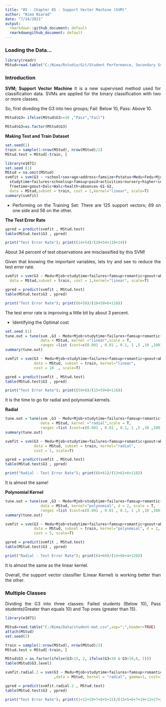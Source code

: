 ```yaml
---
title: "05 - Chapter 05 - Support Vector Machine (SVM)"
author: "Nima Niarad"
date: "7/24/2021"
output:
  rmarkdown::github_document: default
  rmarkdowngithub_document: default
---
```


<style> body {text-align: justify} </style> <!-- Justify text. -->


### **Loading the Data...**

```r
library(readr)
MStud=read.table("C:/Nima/Rstudio/Git/Student Performance, Secondary Schools/Student-Performance--Secondary-Schools/student-mat.csv",sep=";",header=TRUE)
```

### **Introduction** 
**SVM; Support Vector Machine**
\hfill\break
\hfill\break
It is a new supervised method used for classification data.
SVMs are applied for the binary classification with two or more classes.

So, first diveding the G3 into two groups; Fail: Below 10, Pass: Above 10.

```r
MStud$G3= ifelse(MStud$G3>=10 ,"Pass","Fail")

MStud$G3=as.factor(MStud$G3)
```

**Making Test and Train Dataset**

```r
set.seed(1)
train = sample(1:nrow(MStud), nrow(MStud)/2)
MStud.test = MStud[-train, ]
```

```r
library(e1071)
set.seed (1)
MStud = na.omit(MStud)
svmfit = svm(G3 ~ +school+sex+age+address+famsize+Pstatus+Medu+Fedu+Mjob+Fjob+reason+guardian+traveltime+
  studytime+failures+schoolsup+famsup+paid+activities+nursery+higher+internet+romantic+famrel+
  freetime+goout+Dalc+Walc+health+absences-G1-G2, 
  data = MStud,subset = train, cost = 1,kernel="linear", scale=T)
summary(svmfit)
```

- Performing on the Training Set: 
There are 125 support vectors; 69 on one side and 56 on the other.  

**The Test Error Rate**

```r
ypred = predict(svmfit , MStud.test)
table(MStud.test$G3 , ypred)
```

```r
print("Test Error Rate"); print((14+54)/(20+54+110+14))
```

About 34 percent of test observations are misclassified by this SVM! 

Given that knowing the important variables, lets try and see to reduce the test error rate. 


```r
svmfit = svm(G3 ~ Medu+Mjob+studytime+failures+famsup+romantic+goout+absences-G1-G2, 
  data = MStud,subset = train, cost = 1,kernel="linear", scale=T)

ypred = predict(svmfit , MStud.test)
table(MStud.test$G3 , ypred)

print("Test Error Rate"); print((6+58)/(16+58+6+118))
```

The test error rate is improving a little bit by about 3 percent. 


- Identifying the Optimal cost 

```r
set.seed (1)
tune.out = tune(svm ,G3 ~ Medu+Mjob+studytime+failures+famsup+romantic+goout+absences-G1-G2, 
                data = MStud, kernel ="linear",scale = T,
                ranges =list (cost=c(0.001 , 0.01 , 0.1, 1 ,5 ,10 ,100)))
summary(tune.out)
```

```r

svmfit = svm(G3 ~ Medu+Mjob+studytime+failures+famsup+romantic+goout+absences-G1-G2,
             data = MStud, subset = train, kernel="linear", 
             cost = 10	, scale=T)

ypred = predict(svmfit , MStud.test)
table(MStud.test$G3 , ypred)
```

```r
print("Test Error Rate"); print((59+8)/(15+59+8+116))
```

It is the time to go for radial and polynomial kernels. 

**Radial**

```r
tune.out = tune(svm ,G3 ~ Medu+Mjob+studytime+failures+famsup+romantic+goout+absences-G1-G2, 
                data = MStud, kernel ="radial",scale = T,
                ranges =list (cost=c(0.001 , 0.01 , 0.1, 1 ,5 ,10 ,100)))
summary(tune.out)
```


```r
svmfit = svm(G3 ~ Medu+Mjob+studytime+failures+famsup+romantic+goout+absences-G1-G2,
             data = MStud, subset = train, kernel="radial", 
             cost = 1, scale=T)

ypred = predict(svmfit , MStud.test)
table(MStud.test$G3 , ypred)
```

```r
print("Radial - Test Error Rate"); print((6+61)/(13+61+6+118))
```

It is almost the same! 

**Polynomial Kernel**

```r
tune.out = tune(svm ,G3 ~ Medu+Mjob+studytime+failures+famsup+romantic+goout+absences-G1-G2, 
                data = MStud, kernel="polynomial", d = 2, scale = T,
                ranges =list (cost=c(0.001 , 0.01 , 0.1, 1 ,5 ,10 ,100)))
summary(tune.out)
```



```r
svmfit = svm(G3 ~ Medu+Mjob+studytime+failures+famsup+romantic+goout+absences-G1-G2,
             data = MStud, subset = train, kernel="polynomial", d = 2, 
             cost = 5, scale=T)

ypred = predict(svmfit , MStud.test)
table(MStud.test$G3 , ypred)
```


```r
print("Radial - Test Error Rate"); print((4+60)/(14+60+4+120))
```

It is almost the same as the linear kernel. 

Overall, the support vector classifier (Linear Kernel) is working better than the other. 


### **Multiple Classes**

Dividing the G3 into three classes: Failed students (Below 10), Pass students(Greater than equals 10) and Top ones (greater than 15).

```r
library(e1071)

MStud=read.table("C:/Nima/Data/student-mat.csv",sep=";",header=TRUE)
attach(MStud)
set.seed(2)

train = sample(1:nrow(MStud), nrow(MStud)/2)
MStud.test = MStud[-train, ]

MStud$G3 = as.factor(ifelse(G3>15, 2, ifelse(G3<10 & G3>10,0, 1)))
table(MStud$G3.level) 

svmfit.radial.2 = svm(G3 ~ Medu+Mjob+studytime+failures+famsup+romantic+goout+absences-G1-G2
                      ,data = MStud, kernel = "radial", gamma=1, cost=100)

ypred = predict(svmfit.radial.2 , MStud.test)
table(MStud.test$G3 , ypred)
```


```r
print("Test Error Rate"); print((1+12+19+7+6+5+15)/(15+5+6+7+19+12+27+22+11+16+13+21+1+8+4+7+3+1))
```










